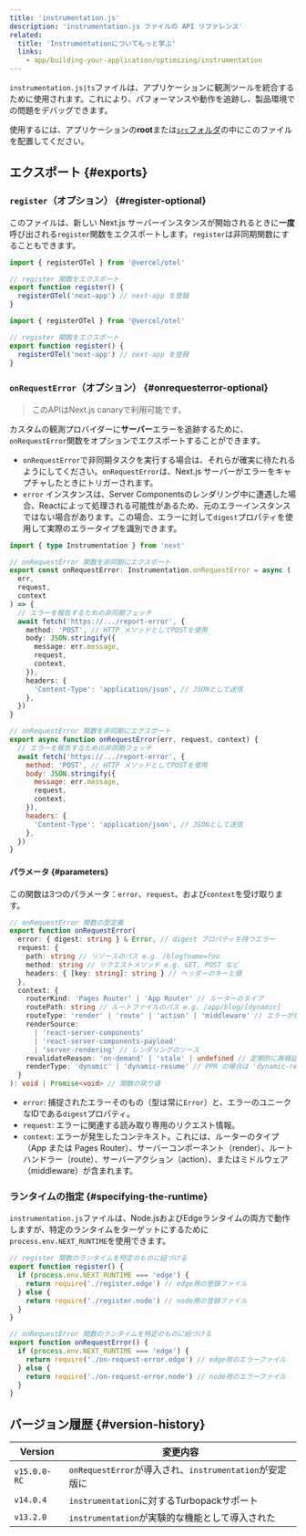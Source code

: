 ```yaml
---
title: 'instrumentation.js'
description: 'instrumentation.js ファイルの API リファレンス'
related:
  title: 'Instrumentationについてもっと学ぶ'
  links:
    - app/building-your-application/optimizing/instrumentation
---
```


`instrumentation.js|ts`ファイルは、アプリケーションに観測ツールを統合するために使用されます。これにより、パフォーマンスや動作を追跡し、製品環境での問題をデバッグできます。

使用するには、アプリケーションの**root**または[`src`フォルダ](/docs/app/building-your-application/configuring/src-directory)の中にこのファイルを配置してください。

## エクスポート {#exports}

### `register`（オプション） {#register-optional}

このファイルは、新しい Next.js サーバーインスタンスが開始されるときに**一度**呼び出される`register`関数をエクスポートします。`register`は非同期関数にすることもできます。

<Tabs>
<TabItem value="ts" label="TypeScript">

```ts title="instrumentation.ts" switcher
import { registerOTel } from '@vercel/otel'

// register 関数をエクスポート
export function register() {
  registerOTel('next-app') // next-app を登録
}
```
</TabItem>
<TabItem value="js" label="JavaScript">

```js title="instrumentation.js" switcher
import { registerOTel } from '@vercel/otel'

// register 関数をエクスポート
export function register() {
  registerOTel('next-app') // next-app を登録
}
```
</TabItem>
</Tabs>

### `onRequestError`（オプション） {#onrequesterror-optional}

> このAPIはNext.js canaryで利用可能です。

カスタムの観測プロバイダーに**サーバー**エラーを追跡するために、`onRequestError`関数をオプションでエクスポートすることができます。

- `onRequestError`で非同期タスクを実行する場合は、それらが確実に待たれるようにしてください。`onRequestError`は、Next.js サーバーがエラーをキャプチャしたときにトリガーされます。
- `error` インスタンスは、Server Componentsのレンダリング中に遭遇した場合、Reactによって処理される可能性があるため、元のエラーインスタンスではない場合があります。この場合、エラーに対して`digest`プロパティを使用して実際のエラータイプを識別できます。

<Tabs>
<TabItem value="ts" label="TypeScript">

```ts title="instrumentation.ts" switcher
import { type Instrumentation } from 'next'

// onRequestError 関数を非同期にエクスポート
export const onRequestError: Instrumentation.onRequestError = async (
  err,
  request,
  context
) => {
  // エラーを報告するための非同期フェッチ
  await fetch('https://.../report-error', {
    method: 'POST', // HTTP メソッドとしてPOSTを使用
    body: JSON.stringify({
      message: err.message,
      request,
      context,
    }),
    headers: {
      'Content-Type': 'application/json', // JSONとして送信
    },
  })
}
```
</TabItem>
<TabItem value="js" label="JavaScript">

```js title="instrumentation.js" switcher
// onRequestError 関数を非同期にエクスポート
export async function onRequestError(err, request, context) {
  // エラーを報告するための非同期フェッチ
  await fetch('https://.../report-error', {
    method: 'POST', // HTTP メソッドとしてPOSTを使用
    body: JSON.stringify({
      message: err.message,
      request,
      context,
    }),
    headers: {
      'Content-Type': 'application/json', // JSONとして送信
    },
  })
}
```
</TabItem>
</Tabs>

#### パラメータ {#parameters}

この関数は3つのパラメータ：`error`、`request`、および`context`を受け取ります。

```ts title="Types"
// onRequestError 関数の型定義
export function onRequestError(
  error: { digest: string } & Error, // digest プロパティを持つエラー
  request: {
    path: string // リソースのパス e.g. /blog?name=foo
    method: string // リクエストメソッド e.g. GET, POST など
    headers: { [key: string]: string } // ヘッダーのキーと値
  },
  context: {
    routerKind: 'Pages Router' | 'App Router' // ルーターのタイプ
    routePath: string // ルートファイルのパス e.g. /app/blog/[dynamic]
    routeType: 'render' | 'route' | 'action' | 'middleware' // エラーが発生したコンテキスト
    renderSource:
      | 'react-server-components'
      | 'react-server-components-payload'
      | 'server-rendering' // レンダリングのソース
    revalidateReason: 'on-demand' | 'stale' | undefined // 定期的に再検証される理由 未定義の場合は通常のリクエスト
    renderType: 'dynamic' | 'dynamic-resume' // PPR の場合は 'dynamic-resume'
  }
): void | Promise<void> // 関数の戻り値
```

- `error`: 捕捉されたエラーそのもの（型は常に`Error`）と、エラーのユニークなIDである`digest`プロパティ。
- `request`: エラーに関連する読み取り専用のリクエスト情報。
- `context`: エラーが発生したコンテキスト。これには、ルーターのタイプ（App または Pages Router）、サーバーコンポーネント（render）、ルートハンドラー（route）、サーバーアクション（action）、またはミドルウェア（middleware）が含まれます。

### ランタイムの指定 {#specifying-the-runtime}

`instrumentation.js`ファイルは、Node.jsおよびEdgeランタイムの両方で動作しますが、特定のランタイムをターゲットにするために`process.env.NEXT_RUNTIME`を使用できます。

```js title="instrumentation.js"
// register 関数のランタイムを特定のものに紐づける
export function register() {
  if (process.env.NEXT_RUNTIME === 'edge') {
    return require('./register.edge') // edge用の登録ファイル
  } else {
    return require('./register.node') // node用の登録ファイル
  }
}

// onRequestError 関数のランタイムを特定のものに紐づける
export function onRequestError() {
  if (process.env.NEXT_RUNTIME === 'edge') {
    return require('./on-request-error.edge') // edge用のエラーファイル
  } else {
    return require('./on-request-error.node') // node用のエラーファイル
  }
}
```

## バージョン履歴 {#version-history}

| Version      | 変更内容                                               |
| ------------ | ------------------------------------------------------- |
| `v15.0.0-RC` | `onRequestError`が導入され、`instrumentation`が安定版に |
| `v14.0.4`    | `instrumentation`に対するTurbopackサポート               |
| `v13.2.0`    | `instrumentation`が実験的な機能として導入された           |